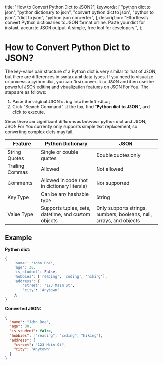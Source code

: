 
  title: "How to Convert Python Dict to JSON?",
  keywords: [
    "python dict to json",
    "python dictionary to json",
    "convert python dict to json",
    "python to json",
    "dict to json",
    "python json converter",
  ],
  description:
    "Effortlessly convert Python dictionaries to JSON format online. Paste your dict for instant, accurate JSON output. A simple, free tool for developers.",
};

# How to Convert Python Dict to JSON?

The key-value pair structure of a Python dict is very similar to that of JSON, but there are differences in syntax and data types. If you need to visualize or process a python dict, you can first convert it to JSON and then use the powerful JSON editing and visualization features on JSON For You. The steps are as follows:

1. Paste the original JSON string into the left editor;
2. Click "Search Command" at the top, find "**Python dict to JSON**", and click to execute.

Since there are significant differences between python dict and JSON, JSON For You currently only supports simple text replacement, so converting complex dicts may fail.

<table>
  <thead>
    <tr>
      <th>Feature</th>
      <th>Python Dictionary</th>
      <th>JSON</th>
    </tr>
  </thead>
  <tbody>
    <tr>
      <td>String Quotes</td>
      <td>Single or double quotes</td>
      <td>Double quotes only</td>
    </tr>
    <tr>
      <td>Trailing Commas</td>
      <td>Allowed</td>
      <td>Not allowed</td>
    </tr>
    <tr>
      <td>Comments</td>
      <td>Allowed in code (not in dictionary literals)</td>
      <td>Not supported</td>
    </tr>
    <tr>
      <td>Key Type</td>
      <td>Can be any hashable type</td>
      <td>String</td>
    </tr>
    <tr>
      <td>Value Type</td>
      <td>Supports tuples, sets, datetime, and custom objects</td>
      <td>Only supports strings, numbers, booleans, null, arrays, and objects</td>
    </tr>
  </tbody>
</table>

## Example

**Python dict:**

```python
{
    'name': 'John Doe',
    'age': 30,
    'is_student': False,
    'hobbies': ['reading', 'coding', 'hiking'],
    'address': {
        'street': '123 Main St',
        'city': 'Anytown'
    },
}
```

**Converted JSON:**

```json
{
  "name": "John Doe",
  "age": 30,
  "is_student": false,
  "hobbies": ["reading", "coding", "hiking"],
  "address": {
    "street": "123 Main St",
    "city": "Anytown"
  }
}
```

<Refer />
